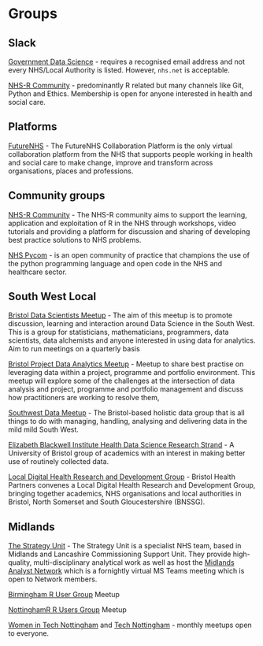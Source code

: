 # Groups

## Slack

[Government Data Science](https://govdatascience.slack.com/#/) - requires a recognised email address and not every NHS/Local Authority is listed. However, `nhs.net` is acceptable. 

[NHS-R Community](https://nhsrcommunity.slack.com) - predominantly R related but many channels like Git, Python and Ethics. Membership is open for anyone interested in health and social care.

## Platforms

[FutureNHS](https://future.nhs.uk/) - The FutureNHS Collaboration Platform is the only virtual collaboration platform from the NHS that supports people working in health and social care to make change, improve and transform across organisations, places and professions.

## Community groups

[NHS-R Community](https://nhsrcommunity.com/) - The NHS-R community aims to support the learning, application and exploitation of R in the NHS through workshops, video tutorials and providing a platform for discussion and sharing of developing best practice solutions to NHS problems.

[NHS Pycom](https://nhs-pycom.net/) - is an open community of practice that champions the use of the python programming language and open code in the NHS and healthcare sector.


## South West Local

[Bristol Data Scientists Meetup](https://www.meetup.com/Bristol-Data-Scientists/) - The aim of this meetup is to promote discussion, learning and interaction around Data Science in the South West. This is a group for statisticians, mathematicians, programmers, data scientists, data alchemists and anyone interested in using data for analytics. Aim to run meetings on a quarterly basis

[Bristol Project Data Analytics Meetup ](https://www.meetup.com/Bristol-Project-Data-Analytics-Meetup/) - Meetup to share best practise on leveraging data within a project, programme and portfolio environment. This meetup will explore some of the challenges at the intersection of data analysis and project, programme and portfolio management and discuss how practitioners are working to resolve them,

[Southwest Data Meetup](https://www.meetup.com/south-west-data/) - The Bristol-based holistic data group that is all things to do with managing, handling, analysing and delivering data in the mild mild South West.

[Elizabeth Blackwell Institute Health Data Science Research Strand](https://www.bristol.ac.uk/blackwell/health-research/research-strands/health-data-science/) - A University of Bristol group of academics with an interest in making better use of routinely collected data. 

[Local Digital Health Research and Development Group](http://www.bristolhealthpartners.org.uk/about-us/local-digital-health-research-development-group/) - Bristol Health Partners convenes a Local Digital Health Research and Development Group, bringing together academics, NHS organisations and local authorities in Bristol, North Somerset and South Gloucestershire (BNSSG).

## Midlands

[The Strategy Unit ](https://www.strategyunitwm.nhs.uk/) - The Strategy Unit is a specialist NHS team, based in Midlands and Lancashire Commissioning Support Unit. They provide high-quality, multi-disciplinary analytical work as well as host the [Midlands Analyst Network](https://www.midlandsdecisionsupport.nhs.uk/communities-of-practice/midlands-analyst-network/) which is a fornightly virtual MS Teams meeting which is open to Network members.

[Birmingham R User Group](https://www.meetup.com/BirminghamR/) Meetup

[NottinghamR R Users Group](https://www.meetup.com/NottinghamR-Nottingham-R-Users-Group/) Meetup

[Women in Tech Nottingham](https://www.technottingham.com/wit-notts) and [Tech Nottingham](https://www.technottingham.com/) - monthly meetups open to everyone.


